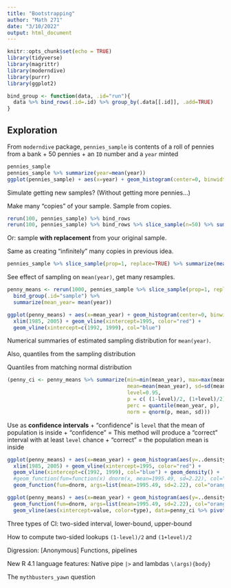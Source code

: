 ```yaml
---
title: "Bootstrapping"
author: "Math 271"
date: "3/10/2022"
output: html_document
---
```


```r
knitr::opts_chunk$set(echo = TRUE)
library(tidyverse)
library(magrittr)
library(moderndive)
library(purrr)
library(ggplot2)

```


```r
bind_group <- function(data, .id="run"){
  data %>% bind_rows(.id=.id) %>% group_by(.data[[.id]], .add=TRUE)
}
```


## Exploration

From `moderndive` package, `pennies_sample` is contents of a roll of pennies from a bank 
    + 50 pennies
    + an `ID` number and a `year` minted

```r
pennies_sample
pennies_sample %>% summarize(year=mean(year))
ggplot(pennies_sample) + aes(x=year) + geom_histogram(center=0, binwidth=5)
```

Simulate getting new samples? (Without getting more pennies...)

Make many "copies" of your sample. Sample from copies.

```r
rerun(100, pennies_sample) %>% bind_rows
rerun(100, pennies_sample) %>% bind_rows %>% slice_sample(n=50) %>% summarize(mean(year))

```

Or: sample __with replacement__ from your original sample.

Same as creating "infinitely" many copies in previous idea.

```r
pennies_sample %>% slice_sample(prop=1, replace=TRUE) %>% summarize(mean(year))
```

See effect of sampling on `mean(year)`, get many resamples.

```r
penny_means <- rerun(1000, pennies_sample %>% slice_sample(prop=1, replace=TRUE)) %>% 
  bind_group(.id="sample") %>% 
  summarize(mean_year= mean(year))

ggplot(penny_means) + aes(x=mean_year) + geom_histogram(center=0, binwidth=1) + 
  xlim(1985, 2005) + geom_vline(xintercept=1995, color="red") + 
  geom_vline(xintercept=c(1992, 1999), col="blue")

```
Numerical summaries of estimated sampling distribution for `mean(year)`.

Also, quantiles from the sampling distribution

Quantiles from matching normal distribution

```r
(penny_ci <- penny_means %>% summarize(min=min(mean_year), max=max(mean_year), 
                                       mean=mean(mean_year), sd=sd(mean_year), 
                                       level=0.95, 
                                       p = c( (1-level)/2, (1+level)/2),
                                       perc = quantile(mean_year, p), 
                                       norm = qnorm(p, mean, sd)))
```
Use as __confidence intervals__ 
    + "confidence" is `level` that the mean of population is inside
    + "confidence" = This method will produce a "correct" interval  with at least `level` chance
    + "correct" = the population mean is inside

```r
ggplot(penny_means) + aes(x=mean_year) + geom_histogram(aes(y=..density..), center=0, binwidth=1) + 
  xlim(1985, 2005) + geom_vline(xintercept=1995, color="red") + 
  geom_vline(xintercept=c(1992, 1999), col="blue") + geom_density() + 
  #geom_function(fun=function(x) dnorm(x, mean=1995.49, sd=2.22), col="purple")
  geom_function(fun=dnorm, args=list(mean=1995.49, sd=2.22), col="orange")

ggplot(penny_means) + aes(x=mean_year) + geom_histogram(aes(y=..density..), center=0, binwidth=1) + 
  geom_function(fun=dnorm, args=list(mean=1995.49, sd=2.22), col="orange") + 
  geom_vline(aes(xintercept=value, color=type), data=penny_ci %>% pivot_longer(perc|norm, names_to="type"))

```


Three types of CI: two-sided interval, lower-bound, upper-bound

How to compute two-sided lookups `(1-level)/2` and `(1+level)/2`

Digression: [Anonymous] Functions, pipelines 

New R 4.1 language features: Native pipe `|>` and lambdas `\(args){body}`

The `mythbusters_yawn` question

